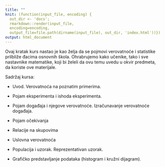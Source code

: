 ```yaml
---
title: ""
knit: (function(input_file, encoding) {
  out_dir <- 'docs';
  rmarkdown::render(input_file, 
  encoding=encoding,
  output_file=file.path(dirname(input_file), out_dir, 'index.html'))})
output: html_document
---
```


Ovaj kratak kurs nastao je kao želja da se pojmovi verovatnoće i statistike prilbliže đacima osnovnih škola. Ohrabrujemo kako učenike, tako i sve nastavnike matematike, koji bi želeli da ovu temu uvedu u okvir predmeta, da koriste ove materijale.

Sadržaj kursa:

* Uvod. Verovatnoća na poznatim primerima. 

* Pojam eksperimenta i ishoda eksperimenta. 

* Pojam događaja i njegove verovatnoće. Izračunavanje verovatnoće događaja.  

* Pojam očekivanja  

* Relacije na skupovima

* Uslovna verovatnoća

* Populacija i uzorak. Reprezentativan uzorak.  

* Grafičko predstavljanje podataka (histogram i kružni dijagram).  

